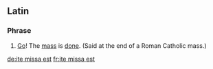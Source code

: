 ==Latin==

===Phrase===
{{head|la|phrase|head=[[ite]] [[missa]] [[est]]}}

# {{context|Ecclesiastical Latin}} [[Go]]! The [[mass]] is [[done]]. (Said at the end of a Roman Catholic mass.)

[[de:ite missa est]]
[[fr:ite missa est]]